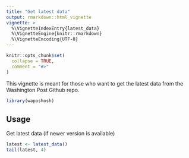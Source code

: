 ```yaml
---
title: "Get latest data"
output: rmarkdown::html_vignette
vignette: >
  %\VignetteIndexEntry{latest_data}
  %\VignetteEngine{knitr::rmarkdown}
  %\VignetteEncoding{UTF-8}
---
```


```r
knitr::opts_chunk$set(
  collapse = TRUE,
  comment = "#>"
)
```

This vignette is meant for those who want to get the latest data from the Washington Post Github repo.

```r
library(waposhosh)
```

## Usage

Get latest data (if newer version is available)
```r
latest <- latest_data()
tail(latest, 4)
```
